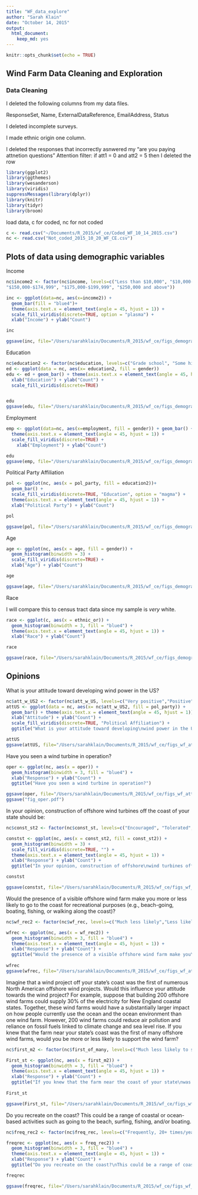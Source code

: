 ```yaml
---
title: "WF_data_explore"
author: "Sarah Klain"
date: "October 14, 2015"
output: 
  html_document: 
    keep_md: yes
---
```


```r
knitr::opts_chunk$set(echo = TRUE)
```

## Wind Farm Data Cleaning and Exploration

### Data Cleaning
I deleted the following columns from my data files.

ResponseSet, Name, ExternalDataReference, EmailAddress, Status

I deleted incomplete surveys.

I made ethnic origin one column. 

I deleted the responses that incorrectly asnwered my "are you paying attnetion questions" Attention filter: if att1 = 0 and att2 = 5 then I deleted the row

```r
library(ggplot2)
library(ggthemes)
library(wesanderson)
library(viridis)
suppressMessages(library(dplyr))
library(knitr)
library(tidyr)
library(broom)
```

load data, c for coded, nc for not coded

```r
c <- read.csv("~/Documents/R_2015/wf_ce/Coded_WF_10_14_2015.csv")
nc <- read.csv("Not_coded_2015_10_20_WF_CE.csv")
```

## Plots of data using demographic variables

Income

```r

nc$income2 <- factor(nc$income, levels=c("Less than $10,000", "$10,000-$14,999","$15,000-$24,999", "$25,000-$34,999", "$35,000-$49,999", "$50,000-$74,999","$75,000-$99,999", "$100,000-$124,999","$125,000-$149,000",
"$150,000-$174,999", "$175,000-$199,999", "$250,000 and above"))

inc <- ggplot(data=nc, aes(x=income2)) + 
  geom_bar(fill = "blue4")+ 
  theme(axis.text.x = element_text(angle = 45, hjust = 1)) +
  scale_fill_viridis(discrete=TRUE, option = "plasma") +
  xlab("Income") + ylab("Count")

inc

ggsave(inc, file="/Users/sarahklain/Documents/R_2015/wf_ce/figs_demographic/income.pdf")
```

Education

```r
nc$education2 <- factor(nc$education, levels=c("Grade school", "Some high school","High school graduate", "Some college credit ", "Associate degree", "Bechelor degree", "Graduate degree or Professional degree ", "Professional degree"))
ed <- ggplot(data = nc, aes(x= education2, fill = gender))
edu <- ed + geom_bar() + theme(axis.text.x = element_text(angle = 45, hjust = 1)) +
  xlab("Education") + ylab("Count") +
  scale_fill_viridis(discrete=TRUE)


edu
ggsave(edu, file="/Users/sarahklain/Documents/R_2015/wf_ce/figs_demographic/edu.pdf")
```

Employment

```r
emp <- ggplot(data=nc, aes(x=employment, fill = gender)) + geom_bar() + 
  theme(axis.text.x = element_text(angle = 45, hjust = 1)) +
  scale_fill_viridis(discrete=TRUE) +
    xlab("Employment") + ylab("Count")

edu
ggsave(emp, file="/Users/sarahklain/Documents/R_2015/wf_ce/figs_demographic/emp.pdf")
```

Political Party Affiliation

```r
pol <- ggplot(nc, aes(x = pol_party, fill = education2))+
  geom_bar() +
  scale_fill_viridis(discrete=TRUE, "Education", option = "magma") +
  theme(axis.text.x = element_text(angle = 45, hjust = 1)) +
  xlab("Political Party") + ylab("Count") 

pol

ggsave(pol, file="/Users/sarahklain/Documents/R_2015/wf_ce/figs_demographic/pol.pdf")
```

Age

```r
age <- ggplot(nc, aes(x = age, fill = gender)) +
  geom_histogram(binwidth = 3) +
  scale_fill_viridis(discrete=TRUE) +
  xlab("Age") + ylab("Count")

age

ggsave(age, file="/Users/sarahklain/Documents/R_2015/wf_ce/figs_demographic/age.pdf")
```

Race

I will compare this to census tract data since my sample is *very* white. 

```r
race <- ggplot(c, aes(x = ethnic_or)) +
  geom_histogram(binwidth = 3, fill = "blue4") +
  theme(axis.text.x = element_text(angle = 45, hjust = 1)) +
  xlab("Race") + ylab("Count")

race

ggsave(race, file="/Users/sarahklain/Documents/R_2015/wf_ce/figs_demographic/race.pdf")
```

## Opinions

What is your attitude toward developing wind power in the US?
```r
nc$att_w_US2 <- factor(nc$att_w_US, levels=c("Very positive","Positive", "Neutral", "Negative", "Very Negative"))
attUS <- ggplot(data = nc, aes(x= nc$att_w_US2, fill = pol_party)) +
  geom_bar() + theme(axis.text.x = element_text(angle = 45, hjust = 1)) +
  xlab("Attitude") + ylab("Count") +
  scale_fill_viridis(discrete=TRUE, "Political Affiliation") +
  ggtitle("What is your attitude toward developing\nwind power in the US?")

attUS
ggsave(attUS, file="/Users/sarahklain/Documents/R_2015/wf_ce/figs_wf_att/attUS.pdf")
```

Have you seen a wind turbine in operation?
```r
oper <- ggplot(nc, aes(x = oper)) +
  geom_histogram(binwidth = 3, fill = "blue4") +
  xlab("Response") + ylab("Count") +
  ggtitle("Have you seen a wind turbine in operation?")

ggsave(oper, file="/Users/sarahklain/Documents/R_2015/wf_ce/figs_wf_att/oper.pdf")
ggsave("fig_oper.pdf")
```

In your opinion, construction of offshore wind turbines off the coast of your state should be:
 
```r
nc$const_st2 <- factor(nc$const_st, levels=c("Encouraged", "Tolerated", "Discouraged", "Prohibited", "Not sure"))

constst <- ggplot(nc, aes(x = const_st2, fill = const_st2)) +
  geom_histogram(binwidth = 3) +
  scale_fill_viridis(discrete=TRUE, "") +
  theme(axis.text.x = element_text(angle = 45, hjust = 1)) +
  xlab("Response") + ylab("Count") +
  ggtitle("In your opinion, construction of offshore\nwind turbines off the coast of your state should be:")

constst

ggsave(constst, file="/Users/sarahklain/Documents/R_2015/wf_ce/figs_wf_att/constst.pdf")

```

Would the presence of a visible offshore wind farm make you more or less likely to go to the coast for recreational purposes (e.g., beach-going, boating, fishing, or walking along the coast)?

```r
nc$wf_rec2 <- factor(nc$wf_rec, levels=c("Much less likely","Less likely", "No difference", "More likely", "Much more likely"))

wfrec <- ggplot(nc, aes(x = wf_rec2)) +
  geom_histogram(binwidth = 3, fill = "blue4") +
  theme(axis.text.x = element_text(angle = 45, hjust = 1)) +
  xlab("Response") + ylab("Count") +
  ggtitle("Would the presence of a visible offshore wind farm make you\nmore or less likely to go to the coast for recreational purposes, \ne.g., beach-going, boating, fishing, or walking along the coast?")
  
wfrec
ggsave(wfrec, file="/Users/sarahklain/Documents/R_2015/wf_ce/figs_wf_att/wfrec.pdf")
```

Imagine that a wind project off your state’s coast was the first of numerous North American offshore wind projects. Would this influence your attitude towards the wind project? For example, suppose that building 200 offshore wind farms could supply 30% of the electricity for New England coastal states. Together, these wind farms would have a substantially larger impact on how people currently use the ocean and the ocean environment than one wind farm. However, 200 wind farms could reduce air pollution and reliance on fossil fuels linked to climate change and sea level rise. If you knew that the farm near your state’s coast was the first of many offshore wind farms, would you be more or less likely to support the wind farm?

```r
nc$first_m2 <- factor(nc$first_of_many, levels=c("Much less likely to support", "Less likely to support", "No effect on my attitude", "More likely to support", "Much more likely to support"))

First_st <- ggplot(nc, aes(x = first_m2)) +
  geom_histogram(binwidth = 3, fill = "blue4") +
  theme(axis.text.x = element_text(angle = 45, hjust = 1)) +
  xlab("Response") + ylab("Count") +
  ggtitle("If you knew that the farm near the coast of your state\nwas the first of many offshore wind farms, would you be\nmore or less likely to support the wind farm?")
  
First_st

ggsave(First_st, file="/Users/sarahklain/Documents/R_2015/wf_ce/figs_wf_att/First_st.pdf")

```

Do you recreate on the coast? This could be a range of coastal or ocean-based activities such as going to the beach, surfing, fishing, and/or boating. 

```r
nc$freq_rec2 <- factor(nc$freq_rec, levels=c("Frequently, 20+ times/year", "Sometimes, 10-20 times/year", "Every now and then, 5-10 times/year", "Rarely, 1-5 times/year", "Never"))

freqrec <- ggplot(nc, aes(x = freq_rec2)) +
  geom_histogram(binwidth = 3, fill = "blue4") +
  theme(axis.text.x = element_text(angle = 45, hjust = 1)) +
  xlab("Response") + ylab("Count") +
  ggtitle("Do you recreate on the coast?\nThis could be a range of coastal or ocean-based activities \nsuch as going to the beach, surfing, fishing, and/or boating.")

freqrec

ggsave(freqrec, file="/Users/sarahklain/Documents/R_2015/wf_ce/figs_wf_att/freqrec.pdf")
```

